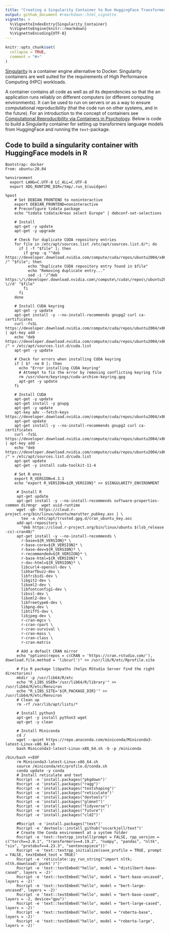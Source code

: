 ```yaml
---
title: "Creating a Singularity Container to Run HuggingFace Transformers Models in R"
output: github_document #rmarkdown::html_vignette
vignette: >
  %\VignetteIndexEntry{Singularity_Container}
  %\VignetteEngine{knitr::rmarkdown}
  %\VignetteEncoding{UTF-8}
---
```


```r
knitr::opts_chunk$set(
  collapse = TRUE,
  comment = "#>"
)
```

[Singularity](https://apptainer.org/) is a container engine alternative to Docker. Singularity containers are well suited for the requirements of High Performance Computing (HPC) workloads.

A container contains all code as well as *all* its dependencies so that the an application runs reliably on different computers (or different computing environments). It can be used to run on servers or as a way to ensure computational reproducibility (that the code run on other systems, and in the future). For an introduction to the concept of containers see [Computational Reproducibility via Containers in Psychology](https://open.lnu.se/index.php/metapsychology/article/view/892/). Below is code to build a Singularity container for setting up transformers language models from HuggingFace and running the ```text```-package.

## Code to build a singularity container with HuggingFace models in R

``` 
Bootstrap: docker
From: ubuntu:20.04

%environment
  export LANG=C.UTF-8 LC_ALL=C.UTF-8
  export XDG_RUNTIME_DIR=/tmp/.run_$(uuidgen)

%post
    # Set DEBIAN_FRONTEND to noninteractive
    export DEBIAN_FRONTEND=noninteractive
    # Preconfigure tzdata package
    echo "tzdata tzdata/Areas select Europe" | debconf-set-selections

    # Install
    apt-get -y update
    apt-get -y upgrade

    # Check for duplicate CUDA repository entries
    for file in /etc/apt/sources.list /etc/apt/sources.list.d/*; do
      if [ -f "$file" ]; then
        if grep -q "^deb https://developer.download.nvidia.com/compute/cuda/repos/ubuntu2004/x86_64 /" "$file"; then
          echo "Duplicate CUDA repository entry found in $file"
          echo "Removing duplicate entry..."
          sed -i '/^deb https:\/\/developer.download.nvidia.com\/compute\/cuda\/repos\/ubuntu2004\/x86_64 \//d' "$file"
        fi
      fi
    done

    # Install CUDA keyring
    apt-get -y update
    apt-get install -y --no-install-recommends gnupg2 curl ca-certificates
    curl -fsSL https://developer.download.nvidia.com/compute/cuda/repos/ubuntu2004/x86_64/3bf863cc.pub | apt-key add -
    echo "deb https://developer.download.nvidia.com/compute/cuda/repos/ubuntu2004/x86_64 /" > /etc/apt/sources.list.d/cuda.list
    apt-get -y update

    # Check for errors when installing CUDA keyring
    if [ $? -ne 0 ]; then
      echo "Error installing CUDA keyring"
      # Attempt to fix the error by removing conflicting keyring file
      rm /usr/share/keyrings/cuda-archive-keyring.gpg
      apt-get -y update
    fi

    # Install CUDA
    apt-get -y update
    apt-get install -y gnupg
    apt-get -y update
    apt-key adv --fetch-keys https://developer.download.nvidia.com/compute/cuda/repos/ubuntu2004/x86_64/3bf863cc.pub
    apt-get update
    apt-get install -y --no-install-recommends gnupg2 curl ca-certificates
    curl -fsSL https://developer.download.nvidia.com/compute/cuda/repos/ubuntu2004/x86_64/3bf863cc.pub | apt-key add -
    echo "deb https://developer.download.nvidia.com/compute/cuda/repos/ubuntu2004/x86_64 /" > /etc/apt/sources.list.d/cuda.list
    apt-get update
    apt-get -y install cuda-toolkit-11-4

    # Set R envs
    export R_VERSION=4.3.1
    echo "export R_VERSION=${R_VERSION}" >> $SINGULARITY_ENVIRONMENT

     # Install R
     apt-get update
     apt-get install -y --no-install-recommends software-properties-common dirmngr  wget uuid-runtime
     wget -qO- https://cloud.r-project.org/bin/linux/ubuntu/marutter_pubkey.asc | \
       tee -a /etc/apt/trusted.gpg.d/cran_ubuntu_key.asc
     add-apt-repository \
       "deb https://cloud.r-project.org/bin/linux/ubuntu $(lsb_release -cs)-cran40/"
     apt-get install -y --no-install-recommends \
       r-base=${R_VERSION}* \
       r-base-core=${R_VERSION}* \
       r-base-dev=${R_VERSION}* \
       r-recommended=${R_VERSION}* \
       r-base-html=${R_VERSION}* \
       r-doc-html=${R_VERSION}* \
       libcurl4-openssl-dev \
       libharfbuzz-dev \
       libfribidi-dev \
       libgit2-dev \
       libxml2-dev \
       libfontconfig1-dev \
       libssl-dev \
       libxml2-dev \
       libfreetype6-dev \
       libpng-dev \
       libtiff5-dev \
       libjpeg-dev \
       r-cran-mgcv \
       r-cran-rpart \
       r-cran-survival \
       r-cran-mass \
       r-cran-class \
       r-cran-matrix

     # Add a default CRAN mirror
     echo "options(repos = c(CRAN = 'https://cran.rstudio.com/'), download.file.method = 'libcurl')" >> /usr/lib/R/etc/Rprofile.site

     # Fix R package libpaths (helps RStudio Server find the right directories)
     mkdir -p /usr/lib64/R/etc
     echo "R_LIBS_USER='/usr/lib64/R/library'" >> /usr/lib64/R/etc/Renviron
     echo "R_LIBS_SITE='${R_PACKAGE_DIR}'" >> /usr/lib64/R/etc/Renviron
     # Clean up
     rm -rf /var/lib/apt/lists/*

     # Install python3
     apt-get -y install python3 wget
     apt-get -y clean

     # Install Miniconda
     cd /
     wget --quiet https://repo.anaconda.com/miniconda/Miniconda3-latest-Linux-x86_64.sh
     bash Miniconda3-latest-Linux-x86_64.sh -b -p /miniconda

/bin/bash <<EOF
     rm Miniconda3-latest-Linux-x86_64.sh
     source /miniconda/etc/profile.d/conda.sh
     conda update -y conda
     # Install reticulate and text
     Rscript -e 'install.packages("pkgdown")'
     Rscript -e 'install.packages("ragg")'
     Rscript -e 'install.packages("textshaping")'
     Rscript -e 'install.packages("reticulate")'
     Rscript -e 'install.packages("devtools")'
     Rscript -e 'install.packages("glmnet")'
     Rscript -e 'install.packages("tidyverse")'
     Rscript -e 'install.packages("future")'
     Rscript -e 'install.packages("cld2")'

     #Rscript -e 'install.packages("text")'
     Rscript -e 'devtools::install_github("oscarkjell/text")'
     # Create the Conda environment at a system folder
     Rscript -e 'text::textrpp_install(prompt = FALSE, rpp_version = c("torch==2.0.1", "transformers==4.19.2", "numpy", "pandas", "nltk", "six", "protobuf==4.23.3", "sentencepiece"))'
     Rscript -e 'text::textrpp_initialize(save_profile = TRUE, prompt = FALSE, textEmbed_test = TRUE)'
     Rscript -e 'reticulate::py_run_string("import nltk; nltk.download('punkt')")'
     Rscript -e 'text::textEmbed("hello", model = "distilbert-base-cased", layers = -2)'
     Rscript -e 'text::textEmbed("hello", model = "bert-base-uncased", layers = -2)'
     Rscript -e 'text::textEmbed("hello", model = "bert-large-uncased", layers = -2)'
     Rscript -e 'text::textEmbed("hello", model = "bert-base-cased", layers = -2, device="gpu")'
     Rscript -e 'text::textEmbed("hello", model = "bert-large-cased", layers = -2)'
     Rscript -e 'text::textEmbed("hello", model = "roberta-base", layers = -2)'
     Rscript -e 'text::textEmbed("hello", model = "roberta-large", layers = -2)'

```

 
